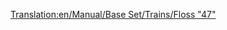 [[Translation:en/Manual/Base Set/Trains/Floss "47"]]
{{nl/Treinen|Naam=Floss_"47"
|Afbeelding=[[File:en/Floss47.png]]
|Kosten=£21,093 ($42.186)
|Snelheid=160 km/h (100 mph)
|Gewicht=112 t
|Kracht=2,580 hp (1.924 kW)
|Onderhoudskosten=£2,132 ($4.264)
|Ontworpen=1962
|Levensduur=22
|Capaciteit=n.v.t.
|Omschrijving=
|Real-life=[http://en.wikipedia.org/wiki/British_Rail_Class_47 British Rail Class 47 (EN)]
}}